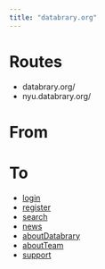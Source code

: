```yaml
---
title: "databrary.org"
---
```


# Routes

- databrary.org/
- nyu.databrary.org/

# From

# To

- [login](login.html)
- [register](register.html)
- [search](search.html)
- [news](news.html)
- [aboutDatabrary](aboutDatabrary.Rmd)
- [aboutTeam](aboutTeam.html)
- [support](support.html)
